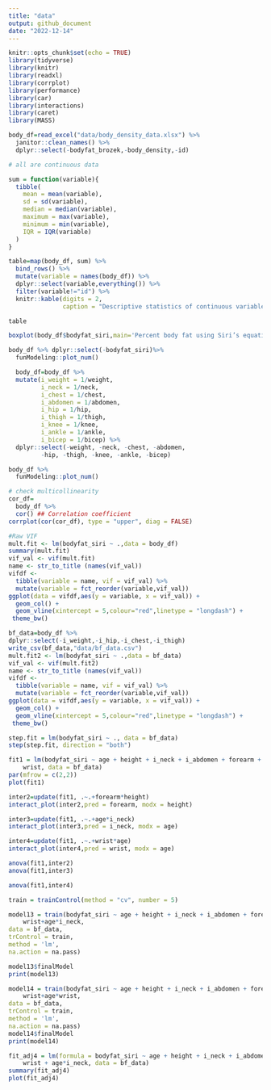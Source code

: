 ```yaml
---
title: "data"
output: github_document
date: "2022-12-14"
---
```


```r
knitr::opts_chunk$set(echo = TRUE)
library(tidyverse)
library(knitr)
library(readxl)
library(corrplot)
library(performance)
library(car)
library(interactions)
library(caret)
library(MASS)
```


```r
body_df=read_excel("data/body_density_data.xlsx") %>%
  janitor::clean_names() %>%
  dplyr::select(-bodyfat_brozek,-body_density,-id)
```

```r
# all are continuous data

sum = function(variable){
  tibble(
    mean = mean(variable),
    sd = sd(variable),
    median = median(variable),
    maximum = max(variable),
    minimum = min(variable),
    IQR = IQR(variable)
  )
}

table=map(body_df, sum) %>% 
  bind_rows() %>% 
  mutate(variable = names(body_df)) %>% 
  dplyr::select(variable,everything()) %>% 
  filter(variable!="id") %>%
  knitr::kable(digits = 2, 
               caption = "Descriptive statistics of continuous variables") 

table
```


```r
boxplot(body_df$bodyfat_siri,main='Percent body fat using Siri’s equation')

```

```r
body_df %>% dplyr::select(-bodyfat_siri)%>%
  funModeling::plot_num()
```

```r
  body_df=body_df %>%
  mutate(i_weight = 1/weight,
         i_neck = 1/neck,
         i_chest = 1/chest,
         i_abdomen = 1/abdomen,
         i_hip = 1/hip,
         i_thigh = 1/thigh,
         i_knee = 1/knee,
         i_ankle = 1/ankle,
         i_bicep = 1/bicep) %>%
  dplyr::select(-weight, -neck, -chest, -abdomen,
         -hip, -thigh, -knee, -ankle, -bicep)
```

```r
body_df %>%
  funModeling::plot_num()


```

```r
# check multicollinearity
cor_df=
  body_df %>%
  cor() ## Correlation coefficient
corrplot(cor(cor_df), type = "upper", diag = FALSE)

```

```r

#Raw VIF
mult.fit <- lm(bodyfat_siri ~ .,data = body_df)
summary(mult.fit)
vif_val <- vif(mult.fit)
name <- str_to_title (names(vif_val))
vifdf <- 
  tibble(variable = name, vif = vif_val) %>%
  mutate(variable = fct_reorder(variable,vif_val))
ggplot(data = vifdf,aes(y = variable, x = vif_val)) +
  geom_col() +
  geom_vline(xintercept = 5,colour="red",linetype = "longdash") +
 theme_bw()

```


```r
bf_data=body_df %>%
dplyr::select(-i_weight,-i_hip,-i_chest,-i_thigh) 
write_csv(bf_data,"data/bf_data.csv")
mult.fit2 <- lm(bodyfat_siri ~ .,data = bf_data)
vif_val <- vif(mult.fit2)
name <- str_to_title (names(vif_val))
vifdf <- 
  tibble(variable = name, vif = vif_val) %>%
  mutate(variable = fct_reorder(variable,vif_val))
ggplot(data = vifdf,aes(y = variable, x = vif_val)) +
  geom_col() +
  geom_vline(xintercept = 5,colour="red",linetype = "longdash") +
 theme_bw()
```

```r
step.fit = lm(bodyfat_siri ~ ., data = bf_data)
step(step.fit, direction = "both")
```

```r
fit1 = lm(bodyfat_siri ~ age + height + i_neck + i_abdomen + forearm + 
    wrist, data = bf_data)
par(mfrow = c(2,2))
plot(fit1)
```

```r

inter2=update(fit1, .~.+forearm*height)
interact_plot(inter2,pred = forearm, modx = height) 

inter3=update(fit1, .~.+age*i_neck)
interact_plot(inter3,pred = i_neck, modx = age) 

inter4=update(fit1, .~.+wrist*age)
interact_plot(inter4,pred = wrist, modx = age) 

anova(fit1,inter2)
anova(fit1,inter3)

anova(fit1,inter4)


```

```r
train = trainControl(method = "cv", number = 5)

model13 = train(bodyfat_siri ~ age + height + i_neck + i_abdomen + forearm + 
    wrist+age*i_neck,
data = bf_data,
trControl = train,
method = 'lm',
na.action = na.pass)

model13$finalModel
print(model13)

model14 = train(bodyfat_siri ~ age + height + i_neck + i_abdomen + forearm + 
    wrist+age*wrist,
data = bf_data,
trControl = train,
method = 'lm',
na.action = na.pass)
model14$finalModel
print(model14)
```

```r
fit_adj4 = lm(formula = bodyfat_siri ~ age + height + i_neck + i_abdomen + forearm + 
    wrist + age*i_neck, data = bf_data)
summary(fit_adj4)
plot(fit_adj4)

```